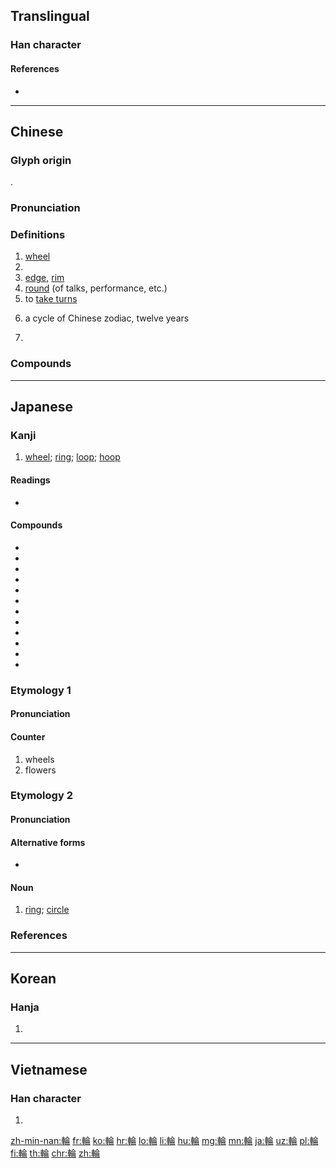 {{character info/new}}
{{also|轮|輸}}
==Translingual==

===Han character===
{{Han char|rn=159|rad=車|as=08|sn=15|four=58027|canj=JJOMB|ids=⿰車侖}}

====References====
* {{Han ref|kx=1245.200|dkj=38400|dj=1722.170|hdz=53540.060|uh=8F2A|ud=36650|bh=BDFC|bd=48636}}

----

==Chinese==
{{zh-forms|s=轮}}

===Glyph origin===
{{Han etym}}
{{Han compound|車|侖|c1=s|c2=p|t1=carriage|ls=psc}}.

===Pronunciation===
{{zh-pron
|m=lún,er=y
|c=leon4
|h=pfs=lùn
|md=
|mn=lûn
|w=
|mc=y
|oc=y
|cat=n,v,cls
}}

===Definitions===
{{zh-hanzi}}

# [[wheel]]
# {{zh-abbrev|輪船|ship}}
# [[edge]], [[rim]]
# [[round]] (of talks, performance, etc.)
# to [[take turns]]
#: {{zh-x|輪 到 你 了。|It's your turn.}}
#: {{zh-x|我 等 咗 十 幾 分 鐘 都 仲 未 輪 到 我，真 係 離晒譜。|I've waited for over ten minutes now and it's still not my turn; this is ridiculous.|C}}
# {{lb|zh|comparing people's ages}} a cycle of Chinese zodiac, twelve years
#: {{zh-x|我 比 他 大 一 輪。|I'm 12 years older than him.}}
# {{n-g|Classifier for moon.}}

===Compounds===
{{zh-der|一輪|三輪車|丟輪扯砲|丹輪|二輪|二輪戲院|二輪電影|偏心輪|光輪|六道輪迴|冰輪|動滑輪|匹馬隻輪|口輪肌|單火輪|埋輪|大型油輪|大齒輪|娥輪|定滑輪|客輪|小四輪|小火輪|尻輪神馬|左輪|差輪|差速齒輪|年輪|廣輪|張綱埋輪|御輪|打輪頭|扶輪社|拖輪|捧轂推輪|推輪捧轂|揉輪|摩天輪|撥萬輪千|攀車拒輪|斫輪老手|新血輪|斲輪|斲輪老手|日輪|明輪|月輪|朱輪|朱輪華轂|桂輪|梓匠輪輿|棘輪|椎輪|椎輪大輅|氣輪機|水輪|水輪機|江輪|汽輪機|油輪|法輪|海輪|渡輪|渦輪|渦輪機|滑輪|漁輪|火輪|焚輪|燃氣輪機|牙輪|猋輪|獨輪車|玉輪|班輪|生死輪迴|生長輪|畫輪|皴輪骨|砂輪|砂輪機|視虱如輪|紅輪|美奐美輪|美輪美奐|耳輪|肚裡一輪|花輪子|葉輪|蒲輪|藤輪|蝸輪|觭輪|貨輪|跳塔輪鍘|蹼輪汽船|車輪|車輪大戰|車輪戰|車輪會|車輪菜|輥齒輪|輪互|輪人|輪休|輪作|輪作制度|輪值|輪充|輪兒|輪匝帶|輪唱|輪唱曲|輪回|輪囷|輪圈|輪奐|輪姦|輪子|輪帶|輪廓|輪式溜冰|輪形動物|輪扁|輪扁斲輪|輪指|輪掣|輪換|輪旋曲|輪替|輪栽|輪椅|輪機|輪流|輪流灌溉|輪渡|輪牧|輪王|輪班|輪生|輪生葉|輪番|輪番上陣|輪盤|輪盤賭|輪種|輪系|輪繖花序|輪胎|輪臺|輪臺縣|輪船|輪藻|輪蟲|輪調|輪距|輪蹄|輪軒|輪軸|輪輻|輪輿|輪轂|輪轉|輪迴|輪遞|輪鉤|輪鍘|輪鎗拽步|轉輪|轉輪手槍|轉輪聖王|郵輪|金輪|隻輪不反|風火輪|飆輪|飛輪|首輪|首輪片|黑輪|鼻輪|齒輪}}

----

==Japanese==

===Kanji===
{{ja-kanji|grade=4|rs=車08}}

# [[wheel]]; [[ring]]; [[loop]]; [[hoop]]

====Readings====
* {{ja-readings|goon=[[りん]] (rin)|kanon=[[りん]] (rin)|kun=[[わ]] (wa)}}

====Compounds====
* {{ja-r|浮き輪|うきわ}}
* {{ja-r|内輪|うちわ}}
* {{ja-r|腕輪|うでわ|[[bracelet]]}}
* {{ja-r|五輪|ごりん|[[Olympics]]}}
* {{ja-r|車輪|しゃりん}}
* {{ja-r|知恵の輪|ちえ の わ}}
* {{ja-r|花輪|はなわ|a [[garland]] of [[flower]]s; a [[wreath]]}}
* {{ja-r|指輪|ゆびわ}}
* {{ja-r|輪郭|りんかく}}
* {{ja-r|輪番|りんばん}}
* {{ja-r|輪切り|わぎり|[[cross-sectional]] [[slice]]}}
* {{ja-r|輪ゴム|わゴム}}

===Etymology 1===
{{ja-kanjitab|りん|yomi=o}}

====Pronunciation====
{{ja-pron|yomi=o|りん}}

====Counter====
{{ja-pos|りん|counter}}

# wheels
# flowers

===Etymology 2===
{{ja-kanjitab|わ|yomi=k}}

====Pronunciation====
{{ja-pron|yomi=k|わ|acc=1|acc_ref=DJR,NHK}}

====Alternative forms====
* {{l|ja|環}}

====Noun====
{{ja-noun|わ}}

# [[ring]]; [[circle]]
#: {{ja-usex|広い'''輪'''を描いた。|ひろい '''わ''' を かいた。|I drew a broad '''circle'''.}}

===References===
<references/>

----

==Korean==

===Hanja===
{{ko-hanja|hangeul=[[륜]]>[[윤]]|eumhun=|rv=ryun>yun|mr=ryun>yun|y=lyun>yun}}

# {{defn|lang=ko|sort=車08}}

----

==Vietnamese==

===Han character===
{{vi-hantu|[[luân]], [[lon]], [[luôn]]|rs=車08}}

# {{defn|lang=vi|sort=車08}}

[[zh-min-nan:輪]]
[[fr:輪]]
[[ko:輪]]
[[hr:輪]]
[[lo:輪]]
[[li:輪]]
[[hu:輪]]
[[mg:輪]]
[[mn:輪]]
[[ja:輪]]
[[uz:輪]]
[[pl:輪]]
[[fi:輪]]
[[th:輪]]
[[chr:輪]]
[[zh:輪]]